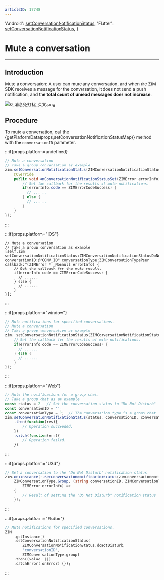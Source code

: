 ```yaml
---
articleID: 17748
---
```



  'Android': <a href='@setConversationNotificationStatus' target='_blank'>setConversationNotificationStatus</a>,
  'Flutter': <a href='https://pub.dev/documentation/zego_zim/latest/zego_zim/ZIM/setConversationNotificationStatus.html' target='_blank'>setConversationNotificationStatus</a>,
}

# Mute a conversation

- - -

## Introduction

Mute a conversation: A user can mute any conversation, and when the ZIM SDK receives a message for the conversation, it does not send a push notification, and **the total count of unread messages does not increase**.

<Frame width="auto" height="auto">
  <img src="https://media-resource.spreading.io/docuo/workspace740/af061ebc6eaf0f12ae9e7f72235bd04e/ed033eafe0.png" alt="6_消息免打扰_英文.png"/>
</Frame>

## Procedure

To mute a conversation, call the {getPlatformData(props,setConversationNotificationStatusMap)} method with the `conversationID` parameter.


:::if{props.platform=undefined}
<CodeGroup>
```java title="Sample code"
// Mute a conversation
// Take a group conversation as example
zim.setConversationNotificationStatus(ZIMConversationNotificationStatus.DO_NOT_DISTURB, "CONV_ID", ZIMConversationType.PEER, new ZIMConversationNotificationStatusSetCallback() {
    @Override
    public void onConversationNotificationStatusSet(ZIMError errorInfo) {
        // Set the callback for the results of mute notifications.
        if(errorInfo.code == ZIMErrorCodeSuccess) {
          // ......
        } else {
          // ......
        }  
    }
});
```
</CodeGroup>
:::

:::if{props.platform="iOS"}
<CodeGroup>
```objc title="Sample code"
// Mute a conversation
// Take a group conversation as example
[self.zim setConversationNotificationStatus:ZIMConversationNotificationStatusDoNotDisturb conversationID:@"CONV_ID" conversationType:ZIMConversationTypePeer callback:^(ZIMError * _Nonnull errorInfo) {
    // Set the callback for the mute result.
    if(errorInfo.code == ZIMErrorCodeSuccess) {
      // ......
    } else {
      // ......
    }
}];
```
</CodeGroup>
:::

:::if{props.platform="window"}
<CodeGroup>
```cpp title="Sample code"
// Mute notifications for specified conversations.
// Mute a conversation
// Take a group conversation as example
zim. setConversationNotificationStatus(ZIMConversationNotificationStatusDoNotDisturb, "CONV_ID", ZIMConversationTypePeer, [=](ZIMError errorInfo) {
    // Set the callback for the results of mute notifications.
    if(errorInfo.code == ZIMErrorCodeSuccess) {
      // ......
    } else {
      // ......
    }
});
```
</CodeGroup>
:::

:::if{props.platform="Web"}
<CodeGroup>
```typescript title="Sample code"
// Mute the notifications for a group chat.
// Take a group chat as an example
const status = 2;  // Set the conversation status to "Do Not Disturb"
const conversationID = '';
const conversationType = 2;  // The conversation type is a group chat
zim.setConversationNotificationStatus(status, conversationID, conversationType)
    .then(function(res){
        // Operation succeeded.
    })
    .catch(function(err){
        // Operation failed.
    })
```

</CodeGroup>
:::

:::if{props.platform="U3d"}
<CodeGroup>
```cs title="Sample code"
// Set a conversation to the "Do Not Disturb" notification status
ZIM.GetInstance().SetConversationNotificationStatus(ZIMConversationNotificationStatus.DoNotDisturb, "CONV_ID",
    ZIMConversationType.Group, (string conversationID, ZIMConversationType conversationType,
        ZIMError errorInfo) =>
    {
        // Result of setting the "Do Not Disturb" notification status
    });
```
</CodeGroup>
:::

:::if{props.platform="Flutter"}
<CodeGroup>
```dart title="Sample code"
// Mute notifications for specified conversations.
ZIM
    .getInstance()
    .setConversationNotificationStatus(
        ZIMConversationNotificationStatus.doNotDisturb,
        'conversationID',
        ZIMConversationType.group)
    .then((value) {})
    .catchError((onError) {});
```
</CodeGroup>
:::
